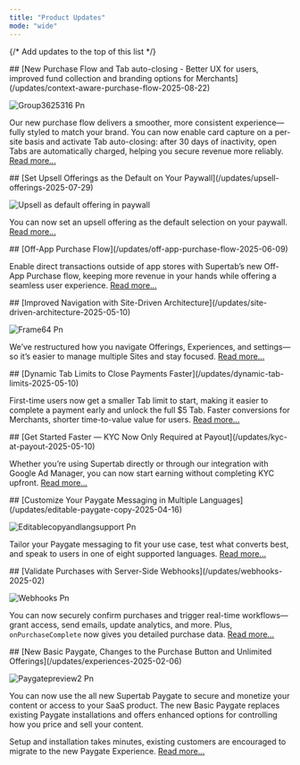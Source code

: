 ```yaml
---
title: "Product Updates"
mode: "wide"
---
```


{/* Add updates to the top of this list */}

<Update label="August 2025">
  ## [New Purchase Flow and Tab auto-closing - Better UX for users, improved fund collection and branding options for Merchants](/updates/context-aware-purchase-flow-2025-08-22)

  ![Group3625316 Pn](/images/Group3625316.png)

  Our new purchase flow delivers a smoother, more consistent experience—fully styled to match your brand.
  You can now enable card capture on a per-site basis and activate Tab auto-closing: after 30 days of inactivity, open Tabs are automatically charged, helping you secure revenue more reliably. [Read more...](/updates/context-aware-purchase-flow-2025-08-22)
</Update>

<Update label="July 2025">
  ## [Set Upsell Offerings as the Default on Your Paywall](/updates/upsell-offerings-2025-07-29)

  ![Upsell as default offering in paywall](/images/upsell-default-paywall.png)

  You can now set an upsell offering as the default selection on your paywall. [Read more...](/updates/upsell-offerings-2025-07-29)
</Update>

<Update label="June 2025">
  ## [Off-App Purchase Flow](/updates/off-app-purchase-flow-2025-06-09)

  Enable direct transactions outside of app stores with Supertab’s new Off-App Purchase flow, keeping more revenue in your hands while offering a seamless user experience. [Read more...](/updates/off-app-purchase-flow-2025-06-09)
</Update>

<Update label="May 2025">
  ## [Improved Navigation with Site-Driven Architecture](/updates/site-driven-architecture-2025-05-10)

  ![Frame64 Pn](/images/Frame64.png)

  We’ve restructured how you navigate Offerings, Experiences, and settings—so it’s easier to manage multiple Sites and stay focused. [Read more...](/updates/site-driven-architecture-2025-05-10)
</Update>

<Update label="May 2025">
  ## [Dynamic Tab Limits to Close Payments Faster](/updates/dynamic-tab-limits-2025-05-10)

  First-time users now get a smaller Tab limit to start, making it easier to complete a payment early and unlock the full \$5 Tab. Faster conversions for Merchants, shorter time-to-value value for users. [Read more...](/updates/dynamic-tab-limits-2025-05-10)
</Update>

<Update label="May 2025">
  ## [Get Started Faster — KYC Now Only Required at Payout](/updates/kyc-at-payout-2025-05-10)

  Whether you’re using Supertab directly or through our integration with Google Ad Manager, you can now start earning without completing KYC upfront. [Read more...](/updates/kyc-at-payout-2025-05-10)
</Update>

<Update label="April 2025">
  ## [Customize Your Paygate Messaging in Multiple Languages](/updates/editable-paygate-copy-2025-04-16)

  ![Editablecopyandlangsupport Pn](/images/editablecopyandlangsupport.png)

  Tailor your Paygate messaging to fit your use case, test what converts best, and speak to users in one of eight supported languages. [Read more...](/updates/editable-paygate-copy-2025-04-16)
</Update>

<Update label="February 2025">
  ## [Validate Purchases with Server-Side Webhooks](/updates/webhooks-2025-02)

  ![Webhooks Pn](/images/Webhooks.png)

  You can now securely confirm purchases and trigger real-time workflows—grant access, send emails, update analytics, and more. Plus, `onPurchaseComplete` now gives you detailed purchase data. [Read more...](/updates/webhooks-2025-02)
</Update>

<Update label="February 2025">
  ## [New Basic Paygate, Changes to the Purchase Button and Unlimited Offerings](/updates/experiences-2025-02-06)

  ![Paygatepreview2 Pn](/Paygatepreview2.png)

  You can now use the all new Supertab Paygate to secure and monetize your content or access to your SaaS product. The new Basic Paygate replaces existing Paygate installations and offers enhanced options for controlling how you price and sell your content.

  Setup and installation takes minutes, existing customers are encouraged to migrate to the new Paygate Experience. [Read more...](/updates/experiences-2025-02-06)
</Update>